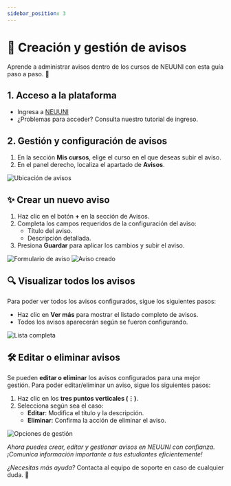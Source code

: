 ```yaml
---
sidebar_position: 3
---
```



# 📝 Creación y gestión de avisos

Aprende a administrar avisos dentro de los cursos de NEUUNI con esta guía paso a paso. 📢

## 1. Acceso a la plataforma
- Ingresa a [NEUUNI](https://unineuuni.edu.mx/)
- ¿Problemas para acceder? Consulta nuestro <CustomLink href="../Primeros pasos/firstelements.html">tutorial de ingreso</CustomLink>.

## 2. Gestión y configuración de avisos
1. En la sección **Mis cursos**, elige el curso en el que deseas subir el aviso.
2. En el panel derecho, localiza el apartado de **Avisos**.

![Ubicación de avisos](./img/aviso1.jpg)

## ✨ Crear un nuevo aviso
1. Haz clic en el botón **+** en la sección de Avisos.
2. Completa los campos requeridos de la configuración del aviso:
   - Título del aviso.
   - Descripción detallada.
3. Presiona **Guardar** para aplicar los cambios y subir el aviso.

![Formulario de aviso](./img/aviso2.jpg)
![Aviso creado](./img/aviso3.jpg)

## 🔍 Visualizar todos los avisos
Para poder ver todos los avisos configurados, sigue los siguientes pasos:

- Haz clic en **Ver más** para mostrar el listado completo de avisos.
- Todos los avisos aparecerán según se fueron configurando.

![Lista completa](./img/aviso4.jpg)

## 🛠️ Editar o eliminar avisos
Se pueden **editar o eliminar** los avisos configurados para una mejor gestión.
Para poder editar/eliminar un aviso, sigue los siguientes pasos:

1. Haz clic en los **tres puntos verticales (⋮)**.
2. Selecciona según sea el caso:
   - **Editar**: Modifica el título y la descripción.
   - **Eliminar**: Confirma la acción de eliminar el aviso.

![Opciones de gestión](./img/aviso5.jpg)

*Ahora puedes crear, editar y gestionar avisos en NEUUNI con confianza. ¡Comunica información 
importante a tus estudiantes eficientemente!*

*¿Necesitas más ayuda?* Contacta al equipo de soporte en caso de cualquier duda. 🚀